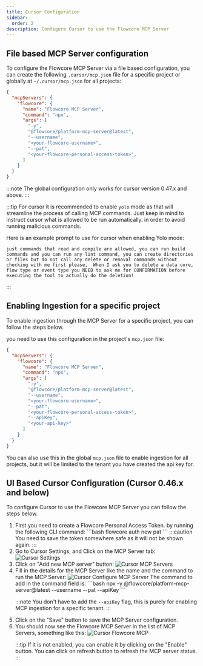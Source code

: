 ```yaml
---
title: Cursor Configuration
sidebar:
  order: 2
description: Configure Cursor to use the Flowcore MCP Server
---
```




## File based MCP Server configuration

To configure the Flowcore MCP Server via a file based configuration, you can create the following `.cursor/mcp.json` file for a specific project or globally at `~/.cursor/mcp.json` for all projects:

```json
{
  "mcpServers": {
    "flowcore": {
      "name": "Flowcore MCP Server",
      "command": "npx",
      "args": [
        "-y",
        "@flowcore/platform-mcp-server@latest",
        "--username",
        "<your-flowcore-username>",
        "--pat",
        "<your-flowcore-personal-access-token>",
      ]
    }
  }
}
```

:::note
The global configuration only works for cursor version 0.47.x and above.
:::

:::tip
For cursor it is recommended to enable `yolo` mode as that will streamline the process of calling MCP commands. Just keep in mind to instruct cursor what is allowed to be run automatically. in order to avoid running malicious commands.

Here is an example prompt to use for cursor when enabling Yolo mode:

```
just commands that read and compile are allowed, you can run build commands and you can run any lint command, you can create directories or files but do not call any delete or removal commands without checking with me first please,  When I ask you to delete a data core, flow type or event type you NEED to ask me for CONFIRMATION before executing the tool to actually do the deletion!
```
:::

## Enabling Ingestion for a specific project

To enable ingestion through the MCP Server for a specific project, you can follow the steps below.

you need to use this configuration in the project's `mcp.json` file:

```json
{
  "mcpServers": {
    "flowcore": {
      "name": "Flowcore MCP Server",
      "command": "npx",
      "args": [
        "-y",
        "@flowcore/platform-mcp-server@latest",
        "--username",
        "<your-flowcore-username>",
        "--pat",
        "<your-flowcore-personal-access-token>",
        "--apiKey",
        "<your-api-key>"
      ]
    }
  }
}
```

You can also use this in the global `mcp.json` file to enable ingestion for all projects, but it will be limited to the tenant you have created the api key for.

## UI Based Cursor Configuration (Cursor 0.46.x and below)

To configure Cursor to use the Flowcore MCP Server you can follow the steps below.

<Steps>
<ol>

<li>
  First you need to create a Flowcore Personal Access Token. by running the following CLI command:
  ```bash
  flowcore auth new pat <name you want to give to the token>
  ```
  :::caution
  You need to save the token somewhere safe as it will not be shown again.
  :::
</li>

<li>
Go to Cursor Settings, and Click on the MCP Server tab:
  <Image src={CursorSettings} alt="Cursor Settings" />
</li>

<li>
Click on "Add new MCP server" button:
  <Image src={CursorMCPServers} alt="Cursor MCP Servers" />
</li>

<li>
Fill in the details for the MCP Server like the name and the command to run the MCP Server:
  <Image src={CursorConfigureMCPServer} alt="Cursor Configure MCP Server" />
  The command to add in the command field is:
  ```bash
  npx -y @flowcore/platform-mcp-server@latest --username <your-flowcore-username> --pat <your-flowcore-personal-access-token> --apiKey <your-api-key>
  ```

  :::note
  You don't have to add the `--apiKey` flag, this is purely for enabling MCP ingestion for a specific tenant.
  :::
</li>

<li>
Click on the "Save" button to save the MCP Server configuration.
</li>

<li>
You should now see the Flowcore MCP Server in the list of MCP Servers, something like this:
  <Image src={CursorFlowcoreMCP} alt="Cursor Flowcore MCP" />

  :::tip
  If it is not enabled, you can enable it by clicking on the "Enable" button. You can click on refresh button to refresh the MCP server status.
  :::
</li>

</ol>
</Steps>